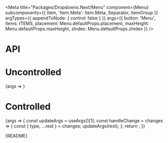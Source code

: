 
<Meta
  title="Packages/Dropdowns.Next/Menu"
  component={Menu}
  subcomponents={{ Item, 'Item.Meta': Item.Meta, Separator, ItemGroup }}
  argTypes={{
    appendToNode: { control: false }
  }}
  args={{
    button: 'Menu',
    items: ITEMS,
    placement: Menu.defaultProps.placement,
    maxHeight: Menu.defaultProps.maxHeight,
    zIndex: Menu.defaultProps.zIndex
  }}
/>

# API

<ArgsTable />

# Uncontrolled

<Canvas>
  <Story
    name="Uncontrolled"
    argTypes={{
      isExpanded: { control: false },
      focusedValue: { control: false },
      selectedItems: { control: false }
    }}
  >
    {args => <MenuStory {...args} />}
  </Story>
</Canvas>

# Controlled

<Canvas>
  <Story
    name="Controlled"
    argTypes={{
      defaultExpanded: { control: false },
      defaultFocusedValue: { control: false },
      focusedValue: { control: { type: 'text' } }
    }}
    args={{
      isExpanded: false,
      focusedValue: null,
      selectedItems: [{ value: 'aster', type: 'checkbox' }]
    }}
  >
    {args => {
      const updateArgs = useArgs()[1];
      const handleChange = changes => {
        const { type, ...rest } = changes;
        updateArgs(rest);
      };
      return <MenuStory {...args} onChange={handleChange} />;
    }}
  </Story>
</Canvas>

<Markdown>{README}</Markdown>
